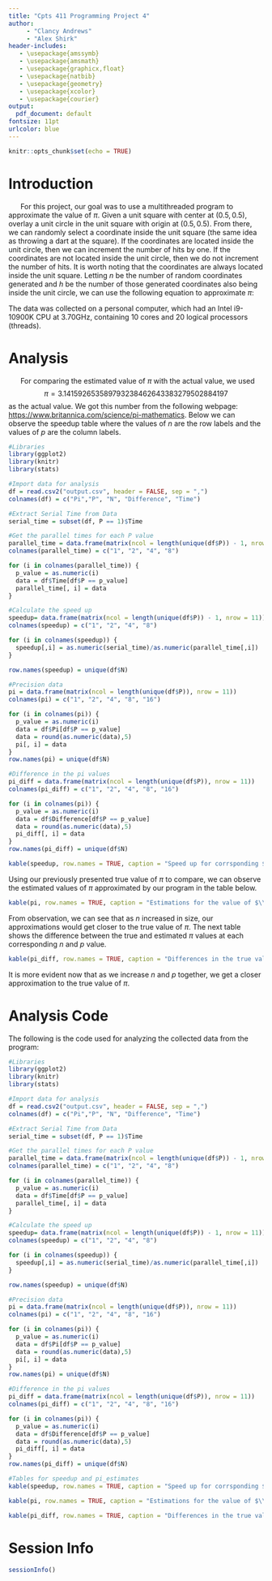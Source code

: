 ---
title: "Cpts 411 Programming Project 4"
author: 
     - "Clancy Andrews"
     - "Alex Shirk"
header-includes:
   - \usepackage{amssymb}
   - \usepackage{amsmath}
   - \usepackage{graphicx,float}
   - \usepackage{natbib}
   - \usepackage{geometry}
   - \usepackage{xcolor}
   - \usepackage{courier}
output:
  pdf_document: default
fontsize: 11pt
urlcolor: blue
---

```{r setup, include=FALSE}
knitr::opts_chunk$set(echo = TRUE)
```

\break

# Introduction

|       For this project, our goal was to use a multithreaded program to approximate the value of $\pi$. Given a unit square with center at $(0.5,0.5)$, overlay a unit circle in the unit square with origin at $(0.5,0.5)$. From there, we can randomly select a coordinate inside the unit square (the same idea as throwing a dart at the square). If the coordinates are located inside the unit circle, then we can increment the number of hits by one. If the coordinates are not located inside the unit circle, then we do not increment the number of hits. It is worth noting that the coordinates are always located inside the unit square. Letting $n$ be the number of random coordinates generated and $h$ be the number of those generated coordinates also being inside the unit circle, we can use the following equation to approximate $\pi$:
\begin{align}
\pi = \frac{4h}{n}
\end{align}
The data was collected on a personal computer, which had an Intel i9-10900K CPU at 3.70GHz, containing 10 cores and 20 logical processors (threads).

\bigbreak

# Analysis

|       For comparing the estimated value of $\pi$ with the actual value, we used $$\pi = 3.141592653589793238462643383279502884197$$ as the actual value. We got this number from the following webpage: [https://www.britannica.com/science/pi-mathematics](https://www.britannica.com/science/pi-mathematics). Below we can observe the speedup table where the values of $n$ are the row labels and the values of $p$ are the column labels.

```{r echo=FALSE, message=FALSE, warning=FALSE}
#Libraries
library(ggplot2)
library(knitr)
library(stats)

#Import data for analysis
df = read.csv2("output.csv", header = FALSE, sep = ",")
colnames(df) = c("Pi","P", "N", "Difference", "Time")

#Extract Serial Time from Data
serial_time = subset(df, P == 1)$Time

#Get the parallel times for each P value
parallel_time = data.frame(matrix(ncol = length(unique(df$P)) - 1, nrow = 11))
colnames(parallel_time) = c("1", "2", "4", "8")

for (i in colnames(parallel_time)) {
  p_value = as.numeric(i)
  data = df$Time[df$P == p_value]
  parallel_time[, i] = data
}

#Calculate the speed up
speedup= data.frame(matrix(ncol = length(unique(df$P)) - 1, nrow = 11))
colnames(speedup) = c("1", "2", "4", "8")

for (i in colnames(speedup)) {
  speedup[,i] = as.numeric(serial_time)/as.numeric(parallel_time[,i])
}

row.names(speedup) = unique(df$N)

#Precision data
pi = data.frame(matrix(ncol = length(unique(df$P)), nrow = 11))
colnames(pi) = c("1", "2", "4", "8", "16")

for (i in colnames(pi)) {
  p_value = as.numeric(i)
  data = df$Pi[df$P == p_value]
  data = round(as.numeric(data),5)
  pi[, i] = data
}
row.names(pi) = unique(df$N)

#Difference in the pi values
pi_diff = data.frame(matrix(ncol = length(unique(df$P)), nrow = 11))
colnames(pi_diff) = c("1", "2", "4", "8", "16")

for (i in colnames(pi)) {
  p_value = as.numeric(i)
  data = df$Difference[df$P == p_value]
  data = round(as.numeric(data),5)
  pi_diff[, i] = data
}
row.names(pi_diff) = unique(df$N)
```



```{r echo=FALSE, message=FALSE, warning=FALSE}
kable(speedup, row.names = TRUE, caption = "Speed up for corrsponding $n$ (rows) and $p$ (columns) values.")
```

Using our previously presented true value of $\pi$ to compare, we can observe the estimated values of $\pi$ approximated by our program in the table below.

```{r echo=FALSE, message=FALSE, warning=FALSE}
kable(pi, row.names = TRUE, caption = "Estimations for the value of $\\pi$ for corrsponding $n$ (rows) and $p$ (columns) values.")
```
From observation, we can see that as $n$ increased in size, our approximations would get closer to the true value of $\pi$. The next table shows the difference between the true and estimated $\pi$ values at each corresponding $n$ and $p$ value.

```{r echo=FALSE, message=FALSE, warning=FALSE}
kable(pi_diff, row.names = TRUE, caption = "Differences in the true value versus the estimated value of $\\pi$ for corrsponding $n$ (rows) and $p$ (columns) values.")
```
It is more evident now that as we increase $n$ and $p$ together, we get a closer approximation to the true value of $\pi$.

\break
# Analysis Code

The following is the code used for analyzing the collected data from the program:

```{r eval=FALSE, message=FALSE, warning=FALSE, include=TRUE}
#Libraries
library(ggplot2)
library(knitr)
library(stats)

#Import data for analysis
df = read.csv2("output.csv", header = FALSE, sep = ",")
colnames(df) = c("Pi","P", "N", "Difference", "Time")

#Extract Serial Time from Data
serial_time = subset(df, P == 1)$Time

#Get the parallel times for each P value
parallel_time = data.frame(matrix(ncol = length(unique(df$P)) - 1, nrow = 11))
colnames(parallel_time) = c("1", "2", "4", "8")

for (i in colnames(parallel_time)) {
  p_value = as.numeric(i)
  data = df$Time[df$P == p_value]
  parallel_time[, i] = data
}

#Calculate the speed up
speedup= data.frame(matrix(ncol = length(unique(df$P)) - 1, nrow = 11))
colnames(speedup) = c("1", "2", "4", "8")

for (i in colnames(speedup)) {
  speedup[,i] = as.numeric(serial_time)/as.numeric(parallel_time[,i])
}

row.names(speedup) = unique(df$N)

#Precision data
pi = data.frame(matrix(ncol = length(unique(df$P)), nrow = 11))
colnames(pi) = c("1", "2", "4", "8", "16")

for (i in colnames(pi)) {
  p_value = as.numeric(i)
  data = df$Pi[df$P == p_value]
  data = round(as.numeric(data),5)
  pi[, i] = data
}
row.names(pi) = unique(df$N)

#Difference in the pi values
pi_diff = data.frame(matrix(ncol = length(unique(df$P)), nrow = 11))
colnames(pi_diff) = c("1", "2", "4", "8", "16")

for (i in colnames(pi)) {
  p_value = as.numeric(i)
  data = df$Difference[df$P == p_value]
  data = round(as.numeric(data),5)
  pi_diff[, i] = data
}
row.names(pi_diff) = unique(df$N)

#Tables for speedup and pi_estimates
kable(speedup, row.names = TRUE, caption = "Speed up for corrsponding $n$ (rows) and $p$ (columns) values.")

kable(pi, row.names = TRUE, caption = "Estimations for the value of $\\pi$ for corrsponding $n$ (rows) and $p$ (columns) values.")

kable(pi_diff, row.names = TRUE, caption = "Differences in the true value versus the estimated value of $\\pi$ for corrsponding $n$ (rows) and $p$ (columns) values.")
```


\break
# Session Info
```{r}
sessionInfo()
```

